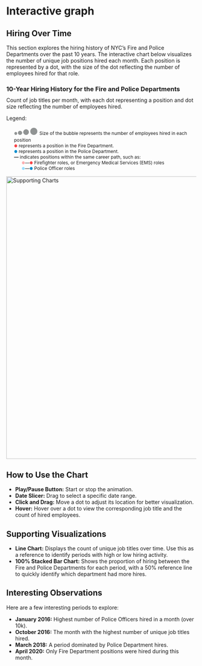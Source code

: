 # Interactive graph

<meta charset="utf-8">
<meta http-equiv="cache-control" content="no-cache" />
<meta http-equiv="Pragma" content="no-cache" />
<meta http-equiv="Expires" content="-1" />
<title>Temporal force-directed graph</title>

<link rel="stylesheet" type="text/css" href="./scripts/inspector.css">


<script type="module">

import define from "./scripts/force_chart_script_js.js";
import {Runtime, Library, Inspector} from "./scripts/runtime.js";

const runtime = new Runtime();
const main = runtime.module(define, Inspector.into(document.getElementById('chart_force')));

// part modified in inspector: add white to text
// .observablehq--undefined{color:var(--syntax_atom);color: white}

</script>


<body>


## Hiring Over Time

This section explores the hiring history of NYC’s Fire and Police Departments over the past 10 years. The interactive chart below visualizes the number of unique job positions hired each month. Each position is represented by a dot, with the size of the dot reflecting the number of employees hired for that role.

<h3>10-Year Hiring History for the Fire and Police Departments</h3>
<p style="font-size: 14px;margin-top:-5px">Count of job titles per month, with each dot representing a position and dot size reflecting the number of employees hired.</p>
<div id="chart_force"></div>
Legend:
<ul style="font-size: 12px;list-style-type: none;">
<li><span style="color:#919494;font-size: 10px;">●</span><span style="color:#919494;font-size: 15px;">●</span><span style="color:#919494;font-size: 20px;">●</span><span style="color:#919494;font-size: 25px;">●</span> Size of the bubble represents the number of employees hired in each position</li>
  <li><strong><span style="color:#f94144;font-size: 10px;">●</span></strong> represents a position in the Fire Department.</li>
  <li><strong><span style="color:#008ccd;font-size: 10px;">●</span></strong> represents a position in the Police Department.</li>
  <li><strong>---</strong> indicates positions within the same career path, such as:</li>
  <li style="padding-left: 20px;"><span style="color:#fcaeaf;font-size: 10px;">●</span>---<span style="color:#f94144;font-size: 10px;">●</span> Firefighter roles, or Emergency Medical Services (EMS) roles</li>
  <li style="padding-left: 20px;"><span style="color:#99dfff;font-size: 10px;">●</span>---<span style="color:#008ccd;font-size: 10px;">●</span> Police Officer roles</li>
  
</ul>

<img src="./jobs_timeline_line_bar.png" alt="Supporting Charts" width="750"/>
<!-- <img src="./jobs_timeline.png" alt="My Image" width="750"> -->


## How to Use the Chart

<ul>
  <li><strong>Play/Pause Button:</strong> Start or stop the animation.</li>
  <li><strong>Date Slicer:</strong> Drag to select a specific date range.</li>
  <li><strong>Click and Drag:</strong> Move a dot to adjust its location for better visualization.</li>
  <li><strong>Hover:</strong> Hover over a dot to view the corresponding job title and the count of hired employees.</li>
</ul>

## Supporting Visualizations

<ul>
  <li><strong>Line Chart:</strong> Displays the count of unique job titles over time. Use this as a reference to identify periods with high or low hiring activity.</li>
  <li>
    <strong>100% Stacked Bar Chart:</strong> Shows the proportion of hiring between the Fire and Police Departments for each period, with a 50% reference line to quickly identify which department had more hires.
  </li>
</ul>

## Interesting Observations 

<p>Here are a few interesting periods to explore:</p>
<ul>
  <li><strong>January 2016:</strong> Highest number of Police Officers hired in a month (over 10k).</li>
  <li><strong>October 2016:</strong> The month with the highest number of unique job titles hired.</li>
  <li><strong>March 2018:</strong> A period dominated by Police Department hires.</li>
  <li><strong>April 2020:</strong> Only Fire Department positions were hired during this month.</li>
</ul>


